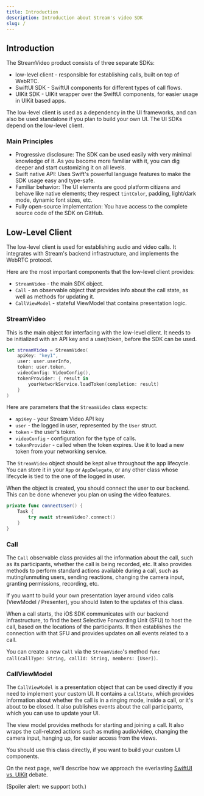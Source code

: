 ```yaml
---
title: Introduction
description: Introduction about Stream's video SDK
slug: /
---
```


## Introduction

The StreamVideo product consists of three separate SDKs:

- low-level client - responsible for establishing calls, built on top of WebRTC.
- SwiftUI SDK - SwiftUI components for different types of call flows.
- UIKit SDK - UIKit wrapper over the SwiftUI components, for easier usage in UIKit based apps.

The low-level client is used as a dependency in the UI frameworks, and can also be used standalone if you plan to build your own UI. The UI SDKs depend on the low-level client.

### Main Principles

- Progressive disclosure: The SDK can be used easily with very minimal knowledge of it. As you become more familiar with it, you can dig deeper and start customizing it on all levels.
- Swift native API: Uses Swift's powerful language features to make the SDK usage easy and type-safe.
- Familiar behavior: The UI elements are good platform citizens and behave like native elements; they respect `tintColor`, padding, light/dark mode, dynamic font sizes, etc.
- Fully open-source implementation: You have access to the complete source code of the SDK on GitHub.

## Low-Level Client

The low-level client is used for establishing audio and video calls. It integrates with Stream's backend infrastructure, and implements the WebRTC protocol.

Here are the most important components that the low-level client provides:

- `StreamVideo` - the main SDK object.
- `Call` - an observable object that provides info about the call state, as well as methods for updating it.
- `CallViewModel` - stateful ViewModel that contains presentation logic.

### StreamVideo

This is the main object for interfacing with the low-level client. It needs to be initialized with an API key and a user/token, before the SDK can be used.

```swift
let streamVideo = StreamVideo(
    apiKey: "key1",
    user: user.userInfo,
    token: user.token,
    videoConfig: VideoConfig(),
    tokenProvider: { result in
    	yourNetworkService.loadToken(completion: result)
    }
)
```

Here are parameters that the `StreamVideo` class expects:

- `apiKey` - your Stream Video API key
- `user` - the logged in user, represented by the `User` struct.
- `token` - the user's token.
- `videoConfig` - configuration for the type of calls.
- `tokenProvider` - called when the token expires. Use it to load a new token from your networking service.

The `StreamVideo` object should be kept alive throughout the app lifecycle. You can store it in your `App` or `AppDelegate`, or any other class whose lifecycle is tied to the one of the logged in user.

When the object is created, you should connect the user to our backend. This can be done whenever you plan on using the video features.

```swift
private func connectUser() {
    Task {
        try await streamVideo?.connect()
    }
}
```

### Call

The `Call` observable class provides all the information about the call, such as its participants, whether the call is being recorded, etc. It also provides methods to perform standard actions available during a call, such as muting/unmuting users, sending reactions, changing the camera input, granting permissions, recording, etc.

If you want to build your own presentation layer around video calls (ViewModel / Presenter), you should listen to the updates of this class.

When a call starts, the iOS SDK communicates with our backend infrastructure, to find the best Selective Forwarding Unit (SFU) to host the call, based on the locations of the participants. It then establishes the connection with that SFU and provides updates on all events related to a call.

You can create a new `Call` via the `StreamVideo`'s method `func call(callType: String, callId: String, members: [User])`.

### CallViewModel

The `CallViewModel` is a presentation object that can be used directly if you need to implement your custom UI. It contains a `callState`, which provides information about whether the call is in a ringing mode, inside a call, or it's about to be closed. It also publishes events about the call participants, which you can use to update your UI.

The view model provides methods for starting and joining a call. It also wraps the call-related actions such as muting audio/video, changing the camera input, hanging up, for easier access from the views.

You should use this class directly, if you want to build your custom UI components.

On the next page, we'll describe how we approach the everlasting [SwiftUI vs. UIKit](./guides/swiftui-vs-uikit) debate.

(Spoiler alert: we support both.)

